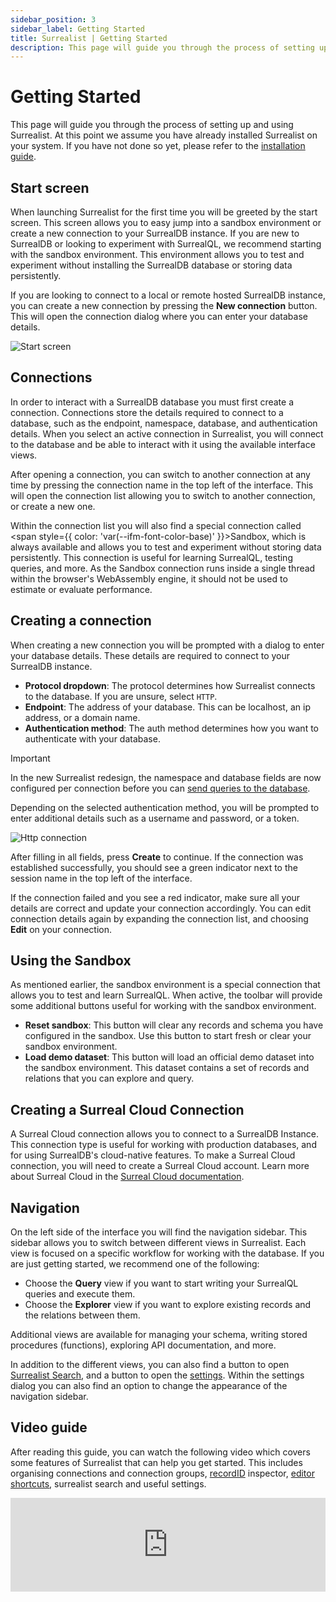 ```yaml
---
sidebar_position: 3
sidebar_label: Getting Started
title: Surrealist | Getting Started
description: This page will guide you through the process of setting up and using Surrealist. At this point we assume you have already installed Surrealist on your system. If you have not done so yet, please refer to the installation guide.
---
```



# Getting Started

This page will guide you through the process of setting up and using Surrealist. At this point we assume you have already installed Surrealist on your system. If you have not done so yet, please refer to the [installation guide](/docs/surrealist/installation).

## Start screen

When launching Surrealist for the first time you will be greeted by the start screen. This screen allows you to easy jump into a sandbox environment or create a new connection to your SurrealDB instance.
If you are new to SurrealDB or looking to experiment with SurrealQL, we recommend starting with the sandbox environment. This environment allows you to test and experiment without installing the SurrealDB database or storing data persistently.

If you are looking to connect to a local or remote hosted SurrealDB instance, you can create a new connection by pressing the **New connection** button. This will open the connection dialog where you can enter your database details.

<Image
  alt="Start screen"
  src={ImageStart}
/>

## Connections

In order to interact with a SurrealDB database you must first create a connection. Connections store the details required to connect to a database, such as the endpoint, namespace, database, and authentication details.
When you select an active connection in Surrealist, you will connect to the database and be able to interact with it using the available interface views.

After opening a connection, you can switch to another connection at any time by pressing the connection name in the top left of the interface. This will open the connection list allowing you to switch to another connection, or create a new one.

Within the connection list you will also find a special connection called <span style={{ color: 'var(--ifm-font-color-base)' }}>Sandbox</span>, which is always available and allows you to test and experiment without storing data persistently. This connection is useful for learning SurrealQL, testing queries, and more. As the Sandbox connection runs inside a single thread within the browser's WebAssembly engine, it should not be used to estimate or evaluate performance.

## Creating a connection

When creating a new connection you will be prompted with a dialog to enter your database details. These details are required to connect to your SurrealDB instance.

- **Protocol dropdown**: The protocol determines how Surrealist connects to the database. If you are unsure, select `HTTP`.
- **Endpoint**: The address of your database. This can be localhost, an ip address, or a domain name.
- **Authentication method**: The auth method determines how you want to authenticate with your database.

> [!IMPORTANT]
> In the new Surrealist redesign, the namespace and database fields are now configured per connection before you can [send queries to the database](/docs/surrealist/concepts/sending-queries).

Depending on the selected authentication method, you will be prompted to enter additional details such as a username and password, or a token.

<Image
  alt="Http connection"
  src={ImageHttpConnection}
/>

After filling in all fields, press **Create** to continue. If the connection was established successfully, you should see a green indicator next to the session name in the top left of the interface.

If the connection failed and you see a red indicator, make sure all your details are correct and update your connection accordingly. You can edit connection details again by expanding the connection list, and choosing **Edit** on your connection.

## Using the Sandbox

As mentioned earlier, the sandbox environment is a special connection that allows you to test and learn SurrealQL. When active, the toolbar will provide some additional buttons useful for working with the sandbox environment.

- **Reset sandbox**: This button will clear any records and schema you have configured in the sandbox. Use this button to start fresh or clear your sandbox environment.
- **Load demo dataset**: This button will load an official demo dataset into the sandbox environment. This dataset contains a set of records and relations that you can explore and query.

## Creating a Surreal Cloud Connection

A Surreal Cloud connection allows you to connect to a SurrealDB Instance. This connection type is useful for working with production databases, and for using SurrealDB's cloud-native features. To make a Surreal Cloud connection, you will need to create a Surreal Cloud account. Learn more about Surreal Cloud in the [Surreal Cloud documentation](/docs/cloud).

## Navigation

On the left side of the interface you will find the navigation sidebar. This sidebar allows you to switch between different views in Surrealist. Each view is focused on a specific workflow for working with the database.
If you are just getting started, we recommend one of the following:

* Choose the **Query** view if you want to start writing your SurrealQL queries and execute them.
* Choose the **Explorer** view if you want to explore existing records and the relations between them.

Additional views are available for managing your schema, writing stored procedures (functions), exploring API documentation, and more.

In addition to the different views, you can also find a button to open [Surrealist Search](/docs/surrealist/advanced-topics/search-and-shortcuts), and a button to open the [settings](/docs/surrealist/advanced-topics/settings-and-customisation). Within the settings
dialog you can also find an option to change the appearance of the navigation sidebar.

<div style={{ clear: 'both' }} />


## Video guide

After reading this guide, you can watch the following video which covers some features of Surrealist that can help you get started. This includes organising connections and connection groups, [recordID](/docs/surrealql/datamodel/ids) inspector, [editor shortcuts](/docs/surrealist/advanced-topics/search-and-shortcuts), surrealist search and useful settings.
<iframe
	width="100%"
	src="https://www.youtube.com/embed/q5LFNPpH2X0?si=_DSmWv9SB0R1yfko"
	title="Surrealist"
	frameborder="0"
	allow="accelerometer; autoplay; clipboard-write; encrypted-media; gyroscope; picture-in-picture; web-share"
	referrerpolicy="strict-origin-when-cross-origin"
	style={{ aspectRatio: 1.7 }}
	allowfullscreen
></iframe>
